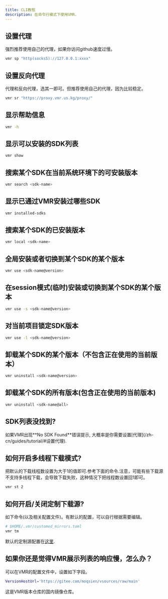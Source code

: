```yaml
---
title: CLI教程
description: 在命令行模式下使用VMR.
---
```



## 设置代理

<Aside type="caution" title="Note">
  强烈推荐使用自己的代理，如果你访问github速度过慢。
</Aside>

```bash
vmr sp "http(socks5)://127.0.0.1:xxxx"
```

## 设置反向代理

<Aside type="caution" title="Note">
  代理和反向代理，选其一即可。但推荐使用自己的代理，因为比较稳定。
</Aside>

```bash
vmr sr "https://proxy.vmr.us.kg/proxy/"
```

## 显示帮助信息

```bash
vmr -h
```

## 显示可以安装的SDK列表

```bash
vmr show
```

## 搜索某个SDK在当前系统环境下的可安装版本

```bash
vmr search <sdk-name>
```

## 显示已通过VMR安装过哪些SDK

```bash
vmr installed-sdks 
```

## 搜索某个SDK的已安装版本

```bash
vmr local <sdk-name>
```

## 全局安装或者切换到某个SDK的某个版本

```bash
vmr use <sdk-name@version>
```

## 在session模式(临时)安装或切换到某个SDK的某个版本

```bash
vmr use -s <sdk-name@version>
```

## 对当前项目锁定SDK版本

```bash
vmr use -l <sdk-name@version>
```

## 卸载某个SDK的某个版本（不包含正在使用的当前版本）

```bash
vmr uninstall <sdk-name@version>
```

## 卸载某个SDK的所有版本(包含正在使用的当前版本)

```bash
vmr uninstall <sdk-name@all>
```

## SDK列表没找到?

<Aside type="caution" title="Note">
  如果VMR出现**No SDK Found**错误提示, 大概率是你需要设置[代理](/zh-cn/guides/tutorial/#设置代理).
</Aside>

## 如何开启多线程下载模式?

把默认的下载线程数设置为大于1的值即可.参考下面的命令.注意，可能有些下载源不支持多线程下载，会导致下载失败，这种情况下把线程数设置回1即可。
```bash
vmr st 2
```

## 如何开启/关闭定制下载源?
如下命令(以及相关配置文件)。有默认的配置，可以自行根据需要编辑。
```bash
# $HOME/.vmr/customed_mirrors.toml
vmr tm
```
默认的定制源配置在[这里](https://github.com/gvcgo/vsources/blob/main/mirrors/customed_mirrors.toml).

## 如果你还是觉得VMR展示列表的响应慢，怎么办？

可以在VMR的配置文件中，设置如下字段。
```bash
VersionHostUrl='https://gitee.com/moqsien/vsources/raw/main'
```
这是VMR版本仓库的国内镜像仓库。
